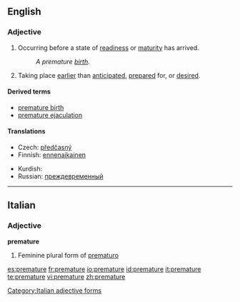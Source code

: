 ==English==
{{wikipedia}}
===Adjective===
{{en-adj}}

# Occurring before a state of [[readiness]] or [[maturity]] has arrived.
#: ''A premature [[birth]].''
# Taking place [[earlier]] than [[anticipated]], [[prepared]] for, or [[desired]].

====Derived terms====
* [[premature birth]]
* [[premature ejaculation]]

====Translations====
{{top}}
* Czech: [[předčasný]] {{m}}
*Finnish: [[ennenaikainen]]
{{mid}}
*Kurdish: {{KUchar|[[پێشوه‌خت]]}}
*Russian: [[преждевременный]]
{{bottom}}

----

==Italian==

===Adjective===
'''premature'''

# Feminine plural form of [[prematuro]]

[[Category:Italian adjective forms]]

[[es:premature]]
[[fr:premature]]
[[io:premature]]
[[id:premature]]
[[it:premature]]
[[te:premature]]
[[vi:premature]]
[[zh:premature]]